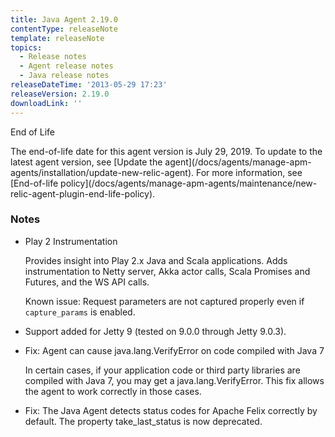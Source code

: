 ```yaml
---
title: Java Agent 2.19.0
contentType: releaseNote
template: releaseNote
topics:
  - Release notes
  - Agent release notes
  - Java release notes
releaseDateTime: '2013-05-29 17:23'
releaseVersion: 2.19.0
downloadLink: ''
---
```


End of Life

<Callout variant="important">
  The end-of-life date for this agent version is July 29, 2019. To update to the latest agent version, see [Update the agent](/docs/agents/manage-apm-agents/installation/update-new-relic-agent). For more information, see [End-of-life policy](/docs/agents/manage-apm-agents/maintenance/new-relic-agent-plugin-end-life-policy).
</Callout>

### Notes

* Play 2 Instrumentation

  Provides insight into Play 2.x Java and Scala applications. Adds instrumentation to Netty server, Akka actor calls, Scala Promises and Futures, and the WS API calls.

  Known issue: Request parameters are not captured properly even if `capture_params` is enabled.
* Support added for Jetty 9 (tested on 9.0.0 through Jetty 9.0.3).
* Fix: Agent can cause java.lang.VerifyError on code compiled with Java 7

  In certain cases, if your application code or third party libraries are compiled with Java 7, you may get a java.lang.VerifyError. This fix allows the agent to work correctly in those cases.
* Fix: The Java Agent detects status codes for Apache Felix correctly by default. The property take_last_status is now deprecated.

